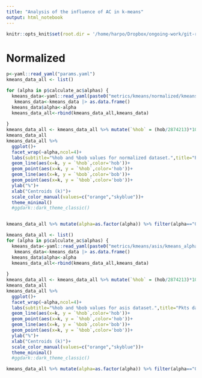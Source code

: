 ```yaml
---
title: "Analysis of the influence of AC in k-means"
output: html_notebook
---
```



```r
knitr::opts_knit$set(root.dir = '/home/harpo/Dropbox/ongoing-work/git-repos/graph-representation-learning/')
```

# Normalized
```r
p<-yaml::read_yaml("params.yaml")
kmeans_data_all <- list()

for (alpha in p$calculate_ac$alphas) {
  kmeans_data<-yaml::read_yaml(paste0("metrics/kmeans/normalized/kmeans_alpha=",alpha,".yaml"))
   kmeans_data<-kmeans_data |> as.data.frame()
  kmeans_data$alpha<-alpha
  kmeans_data_all<-rbind(kmeans_data_all,kmeans_data)
  
}
kmeans_data_all <- kmeans_data_all %>% mutate(`%hob` = (hob/2874213)*100,`%bob`=(bob/24)*100) 
kmeans_data_all
kmeans_data_all %>% 
  ggplot()+
  facet_wrap(~alpha,ncol=4)+
  labs(subtitle="%hob and %bob values for normalized dataset.",title="Pkts dataset: Alpha Centrality using different values for alpha")+
  geom_line(aes(x=k, y = `%hob`,color='hob'))+
  geom_point(aes(x=k, y = `%hob`,color='hob'))+
  geom_line(aes(x=k, y = `%bob`,color='bob'))+
  geom_point(aes(x=k, y = `%bob`,color='bob'))+
  ylab("%")+
  xlab("Centroids (k)")+
  scale_color_manual(values=c("orange","skyblue"))+
  theme_minimal()
  #ggdark::dark_theme_classic()


kmeans_data_all %>% mutate(alpha=as.factor(alpha)) %>% filter(alpha=="0.01")
```
```r
kmeans_data_all <- list()
for (alpha in p$calculate_ac$alphas) {
  kmeans_data<-yaml::read_yaml(paste0("metrics/kmeans/asis/kmeans_alpha=",alpha,".yaml"))
   kmeans_data<-kmeans_data |> as.data.frame()
  kmeans_data$alpha<-alpha
  kmeans_data_all<-rbind(kmeans_data_all,kmeans_data)
  
}
kmeans_data_all <- kmeans_data_all %>% mutate(`%hob` = (hob/2874213)*100,`%bob`=(bob/24)*100) 
kmeans_data_all
kmeans_data_all %>% 
  ggplot()+
  facet_wrap(~alpha,ncol=4)+
  labs(subtitle="%hob and %bob values for asis dataset.",title="Pkts dataset: Alpha Centrality using different values for alpha")+
  geom_line(aes(x=k, y = `%hob`,color='hob'))+
  geom_point(aes(x=k, y = `%hob`,color='hob'))+
  geom_line(aes(x=k, y = `%bob`,color='bob'))+
  geom_point(aes(x=k, y = `%bob`,color='bob'))+
  ylab("%")+
  xlab("Centroids (k)")+
  scale_color_manual(values=c("orange","skyblue"))+
  theme_minimal()
  #ggdark::dark_theme_classic()

kmeans_data_all %>% mutate(alpha=as.factor(alpha)) %>% filter(alpha=="0.01")
```